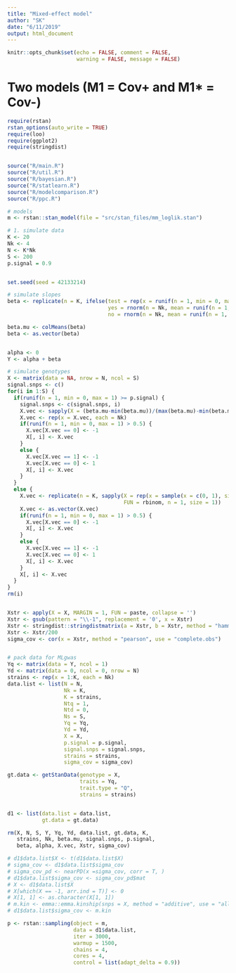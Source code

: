 ```yaml
---
title: "Mixed-effect model"
author: "SK"
date: "6/11/2019"
output: html_document
---
```






```r
knitr::opts_chunk$set(echo = FALSE, comment = FALSE, 
                      warning = FALSE, message = FALSE)
```


# Two models (M1 = Cov+ and M1* = Cov-)

```r
require(rstan)
rstan_options(auto_write = TRUE)
require(loo)
require(ggplot2)
require(stringdist)


source("R/main.R")
source("R/util.R")
source("R/bayesian.R")
source("R/statlearn.R")
source("R/modelcomparison.R")
source("R/ppc.R")

# models
m <- rstan::stan_model(file = "src/stan_files/mm_loglik.stan")
```










```r
# 1. simulate data
K <- 20
Nk <- 4
N <- K*Nk
S <- 200
p.signal = 0.9


set.seed(seed = 42133214)

# simulate slopes
beta <- replicate(n = K, ifelse(test = rep(x = runif(n = 1, min = 0, max = 1), times = Nk) > 0.5,
                                yes = rnorm(n = Nk, mean = runif(n = 1, min = 0, max = 2), sd = 1),
                                no = rnorm(n = Nk, mean = runif(n = 1, min = 3, max = 5), sd = 1)))

beta.mu <- colMeans(beta)
beta <- as.vector(beta)


alpha <- 0
Y <- alpha + beta

# simulate genotypes
X <- matrix(data = NA, nrow = N, ncol = S)
signal.snps <- c()
for(i in 1:S) {
  if(runif(n = 1, min = 0, max = 1) >= p.signal) {
    signal.snps <- c(signal.snps, i)
    X.vec <- sapply(X = (beta.mu-min(beta.mu))/(max(beta.mu)-min(beta.mu)), FUN = rbinom, n = 1, size = 1)
    X.vec <- rep(x = X.vec, each = Nk)
    if(runif(n = 1, min = 0, max = 1) > 0.5) {
      X.vec[X.vec == 0] <- -1
      X[, i] <- X.vec
    }
    else {
      X.vec[X.vec == 1] <- -1
      X.vec[X.vec == 0] <- 1
      X[, i] <- X.vec
    }
  }
  else {
    X.vec <- replicate(n = K, sapply(X = rep(x = sample(x = c(0, 1), size = 1, replace = F), times = Nk), 
                                     FUN = rbinom, n = 1, size = 1))
    X.vec <- as.vector(X.vec)
    if(runif(n = 1, min = 0, max = 1) > 0.5) {
      X.vec[X.vec == 0] <- -1
      X[, i] <- X.vec
    }
    else {
      X.vec[X.vec == 1] <- -1
      X.vec[X.vec == 0] <- 1
      X[, i] <- X.vec
    }
    X[, i] <- X.vec
  }
}
rm(i)


Xstr <- apply(X = X, MARGIN = 1, FUN = paste, collapse = '')
Xstr <- gsub(pattern = "\\-1", replacement = '0', x = Xstr)
Xstr <- stringdist::stringdistmatrix(a = Xstr, b = Xstr, method = "hamming")
Xstr <- Xstr/200
sigma_cov <- cor(x = Xstr, method = "pearson", use = "complete.obs")


# pack data for MLgwas
Yq <- matrix(data = Y, ncol = 1)
Yd <- matrix(data = 0, ncol = 0, nrow = N)
strains <- rep(x = 1:K, each = Nk)
data.list <- list(N = N,
                  Nk = K,
                  K = strains,
                  Ntq = 1,
                  Ntd = 0,
                  Ns = S,
                  Yq = Yq,
                  Yd = Yd,
                  X = X,
                  p.signal = p.signal,
                  signal.snps = signal.snps,
                  strains = strains,
                  sigma_cov = sigma_cov)

gt.data <- getStanData(genotype = X,
                       traits = Yq,
                       trait.type = "Q",
                       strains = strains)


d1 <- list(data.list = data.list, 
           gt.data = gt.data)

rm(X, N, S, Y, Yq, Yd, data.list, gt.data, K, 
   strains, Nk, beta.mu, signal.snps, p.signal, 
   beta, alpha, X.vec, Xstr, sigma_cov)
```




```r
# d1$data.list$X <- t(d1$data.list$X)
# sigma_cov <- d1$data.list$sigma_cov
# sigma_cov_pd <- nearPD(x =sigma_cov, corr = T, )
# d1$data.list$sigma_cov <- sigma_cov_pd$mat
# X <- d1$data.list$X
# X[which(X == -1, arr.ind = T)] <- 0
# X[1, 1] <- as.character(X[1, 1])
# m.kin <- emma::emma.kinship(snps = X, method = "additive", use = "all")
# d1$data.list$sigma_cov <- m.kin

p <- rstan::sampling(object = m,
                     data = d1$data.list,
                     iter = 3000,
                     warmup = 1500,
                     chains = 4,
                     cores = 4,
                     control = list(adapt_delta = 0.9))
```

